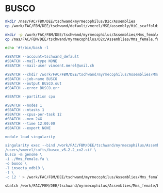 
# BUSCO

```bash
mkdir /nas/FAC/FBM/DEE/tschwand/myrmecophilus/D2c/Assemblies
cp /work/FAC/FBM/DEE/tschwand/default/vmerel/MSE/assembly/HiC_scaffolding/results/Mms/yahs/yahs.out_scaffolds_final.fa /nas/FAC/FBM/DEE/tschwand/myrmecophilus/D2c/Assemblies/Mms_female.fa

mkdir -p /work/FAC/FBM/DEE/tschwand/myrmecophilus/Assemblies/Mms_female/busco
cp /nas/FAC/FBM/DEE/tschwand/myrmecophilus/D2c/Assemblies/Mms_female.fa /work/FAC/FBM/DEE/tschwand/myrmecophilus/Assemblies/Mms_female/busco

echo '#!/bin/bash -l

#SBATCH --account=tschwand_default
#SBATCH --mail-type NONE 
#SBATCH --mail-user vincent.merel@unil.ch

#SBATCH --chdir /work/FAC/FBM/DEE/tschwand/myrmecophilus/Assemblies/Mms_female/busco
#SBATCH --job-name BUSCO
#SBATCH --output BUSCO.out
#SBATCH --error BUSCO.err

#SBATCH --partition cpu

#SBATCH --nodes 1 
#SBATCH --ntasks 1 
#SBATCH --cpus-per-task 12
#SBATCH --mem 24G 
#SBATCH --time 12:00:00 
#SBATCH --export NONE

module load singularity

singularity exec --bind /work/FAC/FBM/DEE/tschwand/myrmecophilus/Assemblies/Mms_female/busco:/work/FAC/FBM/DEE/tschwand/myrmecophilus/Assemblies/Mms_female/busco \
/users/vmerel/softs/busco_v5.2.2_cv2.sif \
busco -m genome \
-i ./Mms_female.fa \
-o busco \
-l insecta_odb10 \
-f \
-c 12 ' > /work/FAC/FBM/DEE/tschwand/myrmecophilus/Assemblies/Mms_female/busco/BUSCO.sh

sbatch /work/FAC/FBM/DEE/tschwand/myrmecophilus/Assemblies/Mms_female/busco/BUSCO.sh


```
